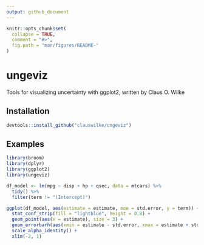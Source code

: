 ```yaml
---
output: github_document
---
```


<!-- README.md is generated from README.Rmd. Please edit that file -->

```r
knitr::opts_chunk$set(
  collapse = TRUE,
  comment = "#>",
  fig.path = "man/figures/README-"
)
```

# ungeviz

Tools for visualizing uncertainty with ggplot2, written by Claus O. Wilke

## Installation

```r
devtools::install_github("clauswilke/ungeviz")
```

## Examples

```r
library(broom)
library(dplyr)
library(ggplot2)
library(ungeviz)

df_model <- lm(mpg ~ disp + hp + qsec, data = mtcars) %>%
  tidy() %>%
  filter(term != "(Intercept)")

ggplot(df_model, aes(estimate = estimate, moe = std.error, y = term)) +
  stat_conf_strip(fill = "lightblue", height = 0.8) +
  geom_point(aes(x = estimate), size = 3) +
  geom_errorbarh(aes(xmin = estimate - std.error, xmax = estimate + std.error), height = 0.5) +
  scale_alpha_identity() +
  xlim(-2, 1)
```
